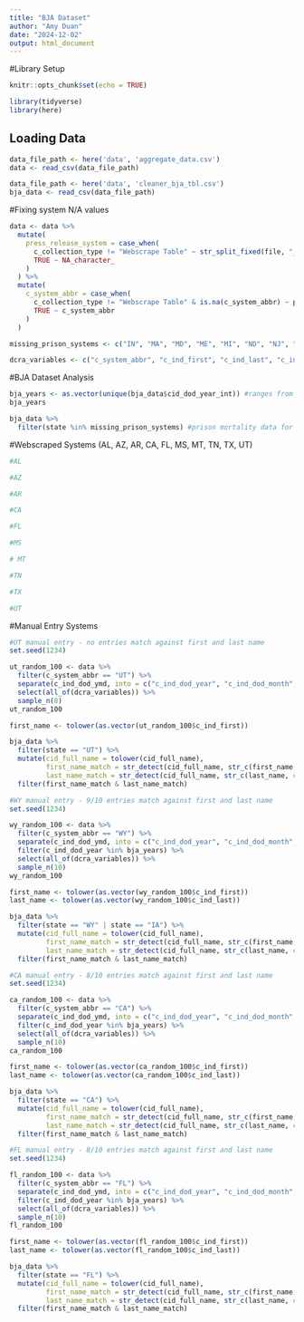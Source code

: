 ```yaml
---
title: "BJA Dataset"
author: "Amy Duan"
date: "2024-12-02"
output: html_document
---
```


#Library Setup
```r
knitr::opts_chunk$set(echo = TRUE)

library(tidyverse)
library(here) 
```

## Loading Data
```r
data_file_path <- here('data', 'aggregate_data.csv')
data <- read_csv(data_file_path)

data_file_path <- here('data', 'cleaner_bja_tbl.csv')
bja_data <- read_csv(data_file_path)
```

#Fixing system N/A values
```r
data <- data %>% 
  mutate(
    press_release_system = case_when(
      c_collection_type != "Webscrape Table" ~ str_split_fixed(file, "_", 3)[, 1],
      TRUE ~ NA_character_
    )
  ) %>% 
  mutate(
    c_system_abbr = case_when(
      c_collection_type != "Webscrape Table" & is.na(c_system_abbr) ~ press_release_system,
      TRUE ~ c_system_abbr
    )
  )
```

```r
missing_prison_systems <- c("IN", "MA", "MD", "ME", "MI", "ND", "NJ", "OH", "PR", "RI", "WI", "WV")

dcra_variables <- c("c_system_abbr", "c_ind_first", "c_ind_last", "c_ind_dob_year", "c_ind_gender", "c_ind_race", "c_ind_ethnicity", "c_ind_dod_year", "ind_tod", "ind_deathloc", "c_ind_fachoused", "c_ind_cod_avail")
```

#BJA Dataset Analysis 
```r
bja_years <- as.vector(unique(bja_data$cid_dod_year_int)) #ranges from 2019-2024 with a few junk values 
bja_years

bja_data %>% 
  filter(state %in% missing_prison_systems) #prison mortality data for systems that don't exist in our dataset (~4000 entries) 
```

#Webscraped Systems (AL, AZ, AR, CA, FL, MS, MT, TN, TX, UT)
```r
#AL
```

```r
#AZ
```

```r
#AR
```

```r
#CA
```

```r
#FL
```

```r
#MS
```

```r
# MT
```

```r
#TN
```

```r
#TX
```

```r
#UT
```


#Manual Entry Systems
```r
#UT manual entry - no entries match against first and last name 
set.seed(1234)

ut_random_100 <- data %>% 
  filter(c_system_abbr == "UT") %>% 
  separate(c_ind_dod_ymd, into = c("c_ind_dod_year", "c_ind_dod_month", "c_ind_dod_day"), sep = "-") %>% 
  select(all_of(dcra_variables)) %>% 
  sample_n(8)
ut_random_100 

first_name <- tolower(as.vector(ut_random_100$c_ind_first))

bja_data %>% 
  filter(state == "UT") %>% 
  mutate(cid_full_name = tolower(cid_full_name),
         first_name_match = str_detect(cid_full_name, str_c(first_name, collapse = "|")),
         last_name_match = str_detect(cid_full_name, str_c(last_name, collapse = "|"))) %>% 
  filter(first_name_match & last_name_match) 
```

```r
#WY manual entry - 9/10 entries match against first and last name
set.seed(1234)

wy_random_100 <- data %>% 
  filter(c_system_abbr == "WY") %>%  
  separate(c_ind_dod_ymd, into = c("c_ind_dod_year", "c_ind_dod_month", "c_ind_dod_day"), sep = "-") %>% 
  filter(c_ind_dod_year %in% bja_years) %>% 
  select(all_of(dcra_variables)) %>% 
  sample_n(10)
wy_random_100

first_name <- tolower(as.vector(wy_random_100$c_ind_first)) 
last_name <- tolower(as.vector(wy_random_100$c_ind_last)) 

bja_data %>% 
  filter(state == "WY" | state == "IA") %>% 
  mutate(cid_full_name = tolower(cid_full_name),
         first_name_match = str_detect(cid_full_name, str_c(first_name, collapse = "|")),
         last_name_match = str_detect(cid_full_name, str_c(last_name, collapse = "|"))) %>% 
  filter(first_name_match & last_name_match) 
```

```r
#CA manual entry - 8/10 entries match against first and last name 
set.seed(1234) 

ca_random_100 <- data %>% 
  filter(c_system_abbr == "CA") %>%  
  separate(c_ind_dod_ymd, into = c("c_ind_dod_year", "c_ind_dod_month", "c_ind_dod_day"), sep = "-") %>% 
  filter(c_ind_dod_year %in% bja_years) %>% 
  select(all_of(dcra_variables)) %>% 
  sample_n(10)
ca_random_100 

first_name <- tolower(as.vector(ca_random_100$c_ind_first)) 
last_name <- tolower(as.vector(ca_random_100$c_ind_last)) 

bja_data %>% 
  filter(state == "CA") %>% 
  mutate(cid_full_name = tolower(cid_full_name),
         first_name_match = str_detect(cid_full_name, str_c(first_name, collapse = "|")),
         last_name_match = str_detect(cid_full_name, str_c(last_name, collapse = "|"))) %>% 
  filter(first_name_match & last_name_match) 
```

```r
#FL manual entry - 8/10 entries match against first and last name 
set.seed(1234) 

fl_random_100 <- data %>% 
  filter(c_system_abbr == "FL") %>%  
  separate(c_ind_dod_ymd, into = c("c_ind_dod_year", "c_ind_dod_month", "c_ind_dod_day"), sep = "-") %>% 
  filter(c_ind_dod_year %in% bja_years) %>% 
  select(all_of(dcra_variables)) %>% 
  sample_n(10)
fl_random_100 

first_name <- tolower(as.vector(fl_random_100$c_ind_first)) 
last_name <- tolower(as.vector(fl_random_100$c_ind_last)) 

bja_data %>% 
  filter(state == "FL") %>% 
  mutate(cid_full_name = tolower(cid_full_name),
         first_name_match = str_detect(cid_full_name, str_c(first_name, collapse = "|")),
         last_name_match = str_detect(cid_full_name, str_c(last_name, collapse = "|"))) %>% 
  filter(first_name_match & last_name_match) 
```

